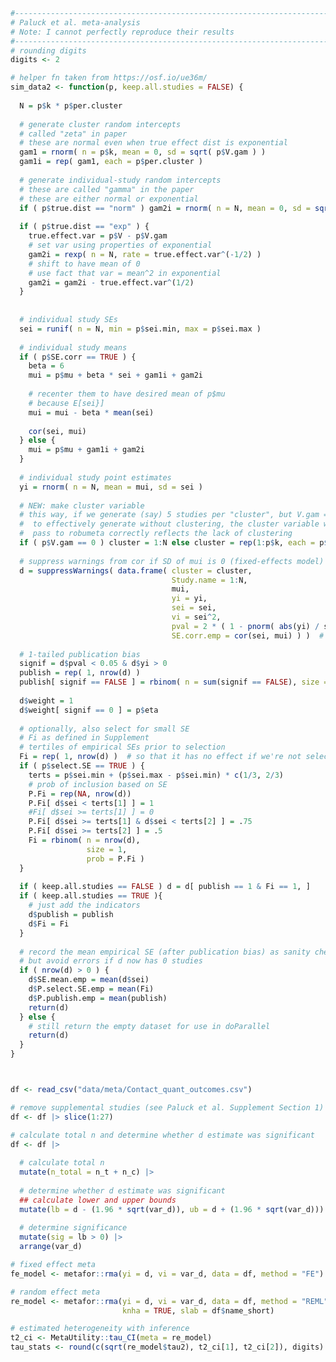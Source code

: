 ```r
#--------------------------------------------------------------------------------
# Paluck et al. meta-analysis
# Note: I cannot perfectly reproduce their results
#--------------------------------------------------------------------------------
# rounding digits
digits <- 2

# helper fn taken from https://osf.io/ue36m/
sim_data2 <- function(p, keep.all.studies = FALSE) {
  
  N = p$k * p$per.cluster
  
  # generate cluster random intercepts
  # called "zeta" in paper
  # these are normal even when true effect dist is exponential
  gam1 = rnorm( n = p$k, mean = 0, sd = sqrt( p$V.gam ) )
  gam1i = rep( gam1, each = p$per.cluster )
  
  # generate individual-study random intercepts
  # these are called "gamma" in the paper
  # these are either normal or exponential
  if ( p$true.dist == "norm" ) gam2i = rnorm( n = N, mean = 0, sd = sqrt( p$V - p$V.gam ) )
  
  if ( p$true.dist == "exp" ) {
    true.effect.var = p$V - p$V.gam
    # set var using properties of exponential
    gam2i = rexp( n = N, rate = true.effect.var^(-1/2) )
    # shift to have mean of 0
    # use fact that var = mean^2 in exponential
    gam2i = gam2i - true.effect.var^(1/2)
  }
  
  
  # individual study SEs
  sei = runif( n = N, min = p$sei.min, max = p$sei.max )
  
  # individual study means
  if ( p$SE.corr == TRUE ) {
    beta = 6
    mui = p$mu + beta * sei + gam1i + gam2i
    
    # recenter them to have desired mean of p$mu
    # because E[sei}]
    mui = mui - beta * mean(sei)
    
    cor(sei, mui)
  } else {
    mui = p$mu + gam1i + gam2i
  }
  
  # individual study point estimates
  yi = rnorm( n = N, mean = mui, sd = sei )
  
  # NEW: make cluster variable
  # this way, if we generate (say) 5 studies per "cluster", but V.gam = 0 in order
  #  to effectively generate without clustering, the cluster variable we ultimately
  #  pass to robumeta correctly reflects the lack of clustering
  if ( p$V.gam == 0 ) cluster = 1:N else cluster = rep(1:p$k, each = p$per.cluster)
  
  # suppress warnings from cor if SD of mui is 0 (fixed-effects model)
  d = suppressWarnings( data.frame( cluster = cluster,
                                    Study.name = 1:N,
                                    mui,
                                    yi = yi,
                                    sei = sei,
                                    vi = sei^2,
                                    pval = 2 * ( 1 - pnorm( abs(yi) / sei ) ),
                                    SE.corr.emp = cor(sei, mui) ) )  # empirical correlation
  
  # 1-tailed publication bias
  signif = d$pval < 0.05 & d$yi > 0
  publish = rep( 1, nrow(d) )
  publish[ signif == FALSE ] = rbinom( n = sum(signif == FALSE), size = 1, prob = 1/p$eta )
  
  d$weight = 1
  d$weight[ signif == 0 ] = p$eta
  
  # optionally, also select for small SE
  # Fi as defined in Supplement
  # tertiles of empirical SEs prior to selection
  Fi = rep( 1, nrow(d) )  # so that it has no effect if we're not selecting based on SE
  if ( p$select.SE == TRUE ) {
    terts = p$sei.min + (p$sei.max - p$sei.min) * c(1/3, 2/3)
    # prob of inclusion based on SE
    P.Fi = rep(NA, nrow(d))
    P.Fi[ d$sei < terts[1] ] = 1
    #Fi[ d$sei >= terts[1] ] = 0
    P.Fi[ d$sei >= terts[1] & d$sei < terts[2] ] = .75
    P.Fi[ d$sei >= terts[2] ] = .5
    Fi = rbinom( n = nrow(d),
                 size = 1,
                 prob = P.Fi )
  }
  
  if ( keep.all.studies == FALSE ) d = d[ publish == 1 & Fi == 1, ]
  if ( keep.all.studies == TRUE ){
    # just add the indicators
    d$publish = publish
    d$Fi = Fi
  }
  
  # record the mean empirical SE (after publication bias) as sanity check on SE selection
  # but avoid errors if d now has 0 studies
  if ( nrow(d) > 0 ) {
    d$SE.mean.emp = mean(d$sei)
    d$P.select.SE.emp = mean(Fi)
    d$P.publish.emp = mean(publish)
    return(d)
  } else {
    # still return the empty dataset for use in doParallel
    return(d)
  }
}



df <- read_csv("data/meta/Contact_quant_outcomes.csv")

# remove supplemental studies (see Paluck et al. Supplement Section 1)
df <- df |> slice(1:27)

# calculate total n and determine whether d estimate was significant
df <- df |> 
  
  # calculate total n
  mutate(n_total = n_t + n_c) |> 
  
  # determine whether d estimate was significant
  ## calculate lower and upper bounds
  mutate(lb = d - (1.96 * sqrt(var_d)), ub = d + (1.96 * sqrt(var_d))) |> 
  
  # determine significance
  mutate(sig = lb > 0) |>
  arrange(var_d)

# fixed effect meta
fe_model <- metafor::rma(yi = d, vi = var_d, data = df, method = "FE")

# random effect meta
re_model <- metafor::rma(yi = d, vi = var_d, data = df, method = "REML",
                         knha = TRUE, slab = df$name_short)

# estimated heterogeneity with inference
t2_ci <- MetaUtility::tau_CI(meta = re_model)
tau_stats <- round(c(sqrt(re_model$tau2), t2_ci[1], t2_ci[2]), digits)
```
